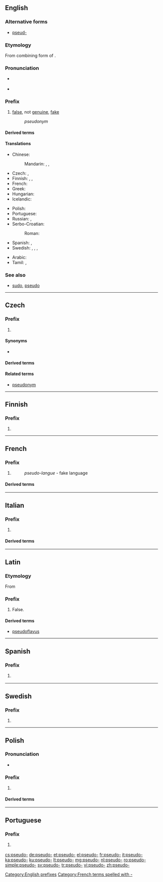 {{also|pseudo}}
==English==

===Alternative forms===
* [[pseud-]] {{qualifier|found before vowels, as in [[pseudepigraphic]]}}

===Etymology===
From combining form of {{etyl|grc|en}} {{m|grc|ψευδής||false, lying}}.

===Pronunciation===
* {{a|GenAm}} {{IPA|/ˈsuːdoʊ/|lang=en}}
* {{a|RP}} {{IPA|/ˈsjuːdəʊ/|/ˈsuːdəʊ/|lang=en}}

===Prefix===
{{en-prefix}}

# [[false]], not [[genuine]], [[fake]]
#: ''pseudonym''

====Derived terms====
{{prefixsee|en}}

====Translations====
{{trans-top|not genuine}}
* Chinese:
*: Mandarin: {{t+|cmn|假|alt=假的-|tr=jiǎ de-|sc=Hani}}, {{t|cmn|虛擬|alt=虛擬的-|sc=Hani}}, {{t+|cmn|虚拟|alt=虚拟的-|tr=xūnǐ de-|sc=Hani}}
* Czech: {{t|cs|pa-}}, {{t+|cs|pseudo-}}
* Finnish: {{t|fi|sala-}}, {{t|fi|vale-}}, {{t|fi|pseudo-}}
* French: {{t+|fr|pseudo-}}
* Greek: {{t+|el|ψευδο-}}
* Hungarian: {{t+|hu|ál}}
* Icelandic: {{t|is|gervi-}}
{{trans-mid}}
* Polish: {{t|pl|pseudo-}}
* Portuguese: {{t|pt|pseudo-}}
* Russian: {{t+|ru|псевдо-}}, {{t|ru|лже-}}
* Serbo-Croatian:
*: Roman: {{t|sh|nadri-}}
* Spanish: {{t|es|pseudo-}}, {{t|es|seudo-}}
* Swedish: {{t|sv|falsk-}}, {{t|sv|fusk-}}, {{t+|sv|pseudo-}}, {{t+|sv|kvasi-}}
{{trans-bottom}}

{{checktrans-top}}
* Arabic: {{t-check|ar|وهمي}}
* Tamil: {{t-check|ta|பொய்}}, {{t-check|ta|போலி}}
{{trans-bottom}}

===See also===
* [[sudo]], [[pseudo]]

[[Category:English prefixes]]

----

==Czech==

===Prefix===
{{cs-pref}}

# {{l/en|pseudo-}}

====Synonyms====
* {{l/cs|pa-}}

====Derived terms====
{{prefixsee|cs}}

====Related terms====
* [[pseudonym]]

----

==Finnish==

===Prefix===
{{head|fi|prefix}}

# {{l|en|pseudo-}} 

----

==French==

===Prefix===
{{head|fr|prefix}}

# {{l/en|pseudo-}}
#: ''pseudo-langue'' - fake language

====Derived terms====
{{prefixsee|fr}}

[[Category:French terms spelled with -]]

----

==Italian==

===Prefix===
{{head|it|prefix}}

# {{l/en|pseudo-}}

====Derived terms====
{{prefixsee|it}}

----

==Latin==

===Etymology===
From {{etyl|grc|la}} {{term|ψευδής|gloss=lying, false|lang=grc}}

===Prefix===
{{head|la|prefix}}

# False.

====Derived terms====
{{prefixsee|la}}
* [[pseudoflavus]]

----

==Spanish==

===Prefix===
{{head|es|prefix}}

# {{l|en|pseudo-}} {{gloss|not genuine}}

----

==Swedish==

===Prefix===
{{head|sv|prefix}}

# {{l|en|pseudo-}} 

----

==Polish==

===Pronunciation===
* {{IPA|/ˈps̪ɛwd̪ɔ/|lang=pl}}

===Prefix===
{{head|pl|prefix}}

# {{l/en|pseudo-}}

====Derived terms====
{{prefixsee|pl}}

----

==Portuguese==

===Prefix===
{{head|pt|prefix}}

# {{l|en|pseudo-}} {{gloss|not genuine}}

[[cs:pseudo-]]
[[de:pseudo-]]
[[et:pseudo-]]
[[el:pseudo-]]
[[fr:pseudo-]]
[[it:pseudo-]]
[[ka:pseudo-]]
[[ku:pseudo-]]
[[lt:pseudo-]]
[[mg:pseudo-]]
[[nl:pseudo-]]
[[ro:pseudo-]]
[[simple:pseudo-]]
[[sv:pseudo-]]
[[tr:pseudo-]]
[[vi:pseudo-]]
[[zh:pseudo-]]